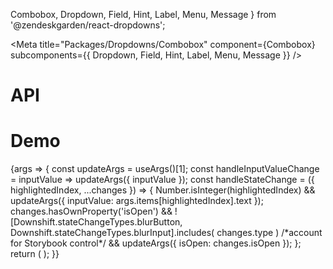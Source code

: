   Combobox,
  Dropdown,
  Field,
  Hint,
  Label,
  Menu,
  Message
} from '@zendeskgarden/react-dropdowns';

<Meta
  title="Packages/Dropdowns/Combobox"
  component={Combobox}
  subcomponents={{ Dropdown, Field, Hint, Label, Menu, Message }}
/>

# API

<ArgsTable />

# Demo

<Canvas>
  <Story
    name="Combobox"
    args={{
      label: 'Label',
      isLabelRegular: false,
      isLabelHidden: false,
      hasHint: true,
      hint: 'Hint',
      hasMessage: true,
      message: 'Message',
      hasStartIcon: false,
      hasEndIcon: false,
      items: ITEMS,
      inputValue: '',
      isOpen: false
    }}
    argTypes={{
      hasStartIcon: { name: 'start' },
      hasEndIcon: { name: 'end' },
      label: { name: 'children', table: { category: 'Label' } },
      isLabelRegular: { name: 'isRegular', table: { category: 'Label' } },
      isLabelHidden: { name: 'hidden', table: { category: 'Label' } },
      hint: { name: 'children', table: { category: 'Hint' } },
      message: { name: 'children', table: { category: 'Message' } },
      validationLabel: {
        control: { type: 'text' },
        table: { category: 'Message' }
      },
      hasHint: { name: 'Hint', table: { category: 'Story' } },
      hasMessage: { name: 'Message', table: { category: 'Story' } },
      items: { name: 'Item[]', table: { category: 'Story' } },
      downshiftProps: { control: 'object', table: { category: 'Dropdown' } },
      inputValue: { table: { category: 'Dropdown' } },
      isOpen: { table: { category: 'Dropdown' } },
      placement: {
        control: { type: 'radio', options: PLACEMENT },
        table: { category: 'Menu' }
      }
    }}
    parameters={{
      design: {
        allowFullscreen: true,
        type: 'figma',
        url: 'https://www.figma.com/file/6g87L4FdKZTA3knt3Rsfdx/Garden?node-id=103%3A24482'
      }
    }}
  >
    {args => {
      const updateArgs = useArgs()[1];
      const handleInputValueChange = inputValue => updateArgs({ inputValue });
      const handleStateChange = ({ highlightedIndex, ...changes }) => {
        Number.isInteger(highlightedIndex) &&
          updateArgs({ inputValue: args.items[highlightedIndex].text });
        changes.hasOwnProperty('isOpen') &&
          ![Downshift.stateChangeTypes.blurButton, Downshift.stateChangeTypes.blurInput].includes(
            changes.type
          ) /*account for Storybook control*/ &&
          updateArgs({ isOpen: changes.isOpen });
      };
      return (
        <ComboboxStory
          {...args}
          onInputValueChange={handleInputValueChange}
          onStateChange={handleStateChange}
        />
      );
    }}
  </Story>
</Canvas>
